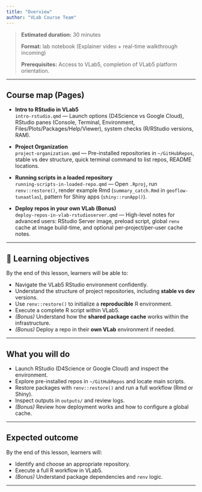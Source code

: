 ```yaml
---
title: "Overview"
author: "VLab Course Team"
---
```


> **Estimated duration:** 30 minutes   
>  
> **Format:** lab notebook (Explainer video + real-time walkthrough incoming)    
>  
> **Prerequisites:** Access to VLab5, completion of VLab5 platform orientation.  

---

## Course map (Pages)

- **Intro to RStudio in VLab5**  
  `intro-rstudio.qmd` — Launch options (D4Science vs Google Cloud), RStudio panes (Console, Terminal, Environment, Files/Plots/Packages/Help/Viewer), system checks (R/RStudio versions, RAM).

- **Project Organization**  
  `project-organization.qmd` — Pre-installed repositories in `~/GitHubRepos`, stable vs dev structure, quick terminal command to list repos, README locations.

- **Running scripts in a loaded repository**  
  `running-scripts-in-loaded-repo.qmd` — Open `.Rproj`, run `renv::restore()`, render example Rmd (`summary_catch.Rmd` in `geoflow-tunaatlas`), pattern for Shiny apps (`shiny::runApp()`).

- **Deploy repos in your own VLab (Bonus)**  
  `deploy-repos-in-vlab-rstudioserver.qmd` — High-level notes for advanced users: RStudio Server image, preload script, global `renv` cache at image build-time, and optional per-project/per-user cache notes.

---

## 🎯 Learning objectives
By the end of this lesson, learners will be able to:

- Navigate the VLab5 RStudio environment confidently.
- Understand the structure of project repositories, including **stable vs dev** versions.
- Use `renv::restore()` to initialize a **reproducible** R environment.
- Execute a complete R script within VLab5.
- *(Bonus)* Understand how the **shared package cache** works within the infrastructure.
- *(Bonus)* Deploy a repo in their **own VLab** environment if needed.

---

## What you will do
- Launch RStudio (D4Science or Google Cloud) and inspect the environment.
- Explore pre-installed repos in `~/GitHubRepos` and locate main scripts.
- Restore packages with `renv::restore()` and run a full workflow (Rmd or Shiny).
- Inspect outputs in `outputs/` and review logs.
- *(Bonus)* Review how deployment works and how to configure a global cache.

---

## Expected outcome
By the end of this lesson, learners will:

- Identify and choose an appropriate repository.
- Execute a full R workflow in VLab5.
- *(Bonus)* Understand package dependencies and `renv` logic.

---